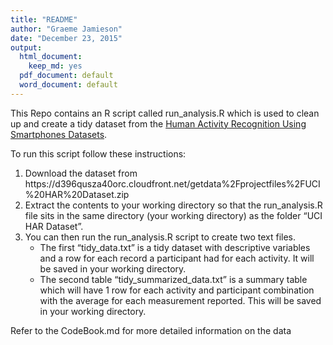 ```yaml
---
title: "README"
author: "Graeme Jamieson"
date: "December 23, 2015"
output:
  html_document:
    keep_md: yes
  pdf_document: default
  word_document: default
---
```


This Repo contains an R script called run_analysis.R which is used to clean up and create a tidy dataset from the [Human Activity Recognition Using Smartphones Datasets](http://archive.ics.uci.edu/ml/datasets/Human+Activity+Recognition+Using+Smartphones).  

To run this script follow these instructions:  

1. Download the dataset from https://d396qusza40orc.cloudfront.net/getdata%2Fprojectfiles%2FUCI%20HAR%20Dataset.zip  
2. Extract the contents to your working directory so that the run_analysis.R file sits in the same directory (your working directory) as the folder "UCI HAR Dataset".  
3. You can then run the run_analysis.R script to create two text files.  
    + The first "tidy_data.txt" is a tidy dataset with descriptive variables and a row for each record a participant had for each activity. It will be saved in your working directory. 
    + The second table "tidy_summarized_data.txt" is a summary table which will have 1 row for each activity and participant combination with the average for each measurement reported. This will be saved in your working directory.   

Refer to the CodeBook.md for more detailed information on the data